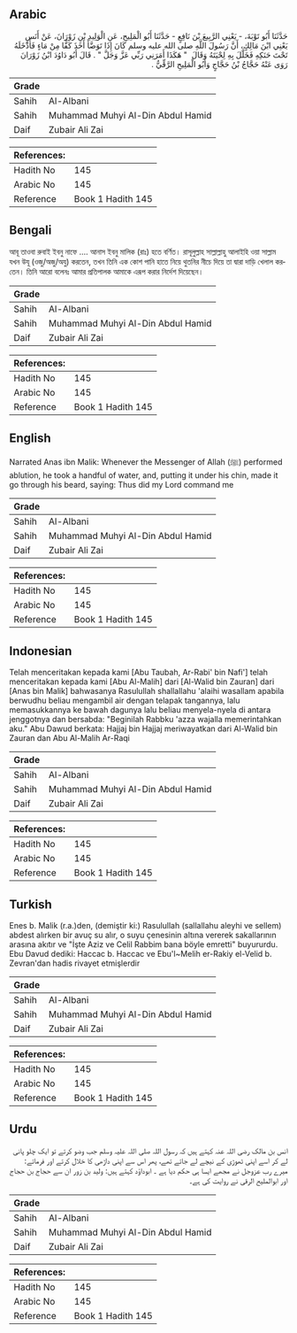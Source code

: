 ## Arabic


<div dir="rtl" lang="ar" style={{fontSize:'larger',backgroundColor:'#f8f9fa',padding:20}}>
حَدَّثَنَا أَبُو تَوْبَةَ، - يَعْنِي الرَّبِيعَ بْنَ نَافِعٍ - حَدَّثَنَا أَبُو الْمَلِيحِ، عَنِ الْوَلِيدِ بْنِ زَوْرَانَ، عَنْ أَنَسٍ يَعْنِي ابْنَ مَالِكٍ، أَنَّ رَسُولَ اللَّهِ صلى الله عليه وسلم كَانَ إِذَا تَوَضَّأَ أَخَذَ كَفًّا مِنْ مَاءٍ فَأَدْخَلَهُ تَحْتَ حَنَكِهِ فَخَلَّلَ بِهِ لِحْيَتَهُ وَقَالَ ‏ "‏ هَكَذَا أَمَرَنِي رَبِّي عَزَّ وَجَلَّ ‏"‏ ‏.‏ قَالَ أَبُو دَاوُدَ ابْنُ زَوْرَانَ رَوَى عَنْهُ حَجَّاجُ بْنُ حَجَّاجٍ وَأَبُو الْمَلِيحِ الرَّقِّيُّ ‏.‏
</div>
<div style={{backgroundColor:'#f8f9fa',padding:20, marginBottom: 10}}><table> <thead> <tr> <th>Grade</th> <th></th> </tr> </thead> <tbody> <tr><td>Sahih</td><td>Al-Albani</td></tr><tr><td>Sahih</td><td>Muhammad Muhyi Al-Din Abdul Hamid</td></tr><tr><td>Daif</td><td>Zubair Ali Zai</td></tr></tbody></table><table> <thead> <tr> <th>References:</th> <th></th> </tr> </thead> <tbody><tr><td>Hadith No</td><td>145</td></tr><tr><td>Arabic No</td><td>145</td></tr><tr><td>Reference</td><td>Book 1 Hadith 145</td></tr></tbody></table></div>

## Bengali


<div dir="ltr" lang="bn" style={{fontSize:'larger',backgroundColor:'#f8f9fa',padding:20}}>
আবূ তাওবা রুবাই ইবনু নাফে .... আনাস ইবনু মালিক (রাঃ) হতে বর্ণিত। রাসূলুল্লাহ সাল্লাল্লাহু আলাইহি ওয়া সাল্লাম যখন উযূ (ওজু/অজু/অযু) করতেন, তখন তিনি এক কোশ পানি হাতে নিয়ে থুতনির নীচে দিয়ে তা দ্বারা দাড়ি খেলাল করতেন। তিনি আরো বলেনঃ আমার প্রতিপালক আমাকে এরূপ করার নির্দেশ দিয়েছেন।
</div>
<div style={{backgroundColor:'#f8f9fa',padding:20, marginBottom: 10}}><table> <thead> <tr> <th>Grade</th> <th></th> </tr> </thead> <tbody> <tr><td>Sahih</td><td>Al-Albani</td></tr><tr><td>Sahih</td><td>Muhammad Muhyi Al-Din Abdul Hamid</td></tr><tr><td>Daif</td><td>Zubair Ali Zai</td></tr></tbody></table><table> <thead> <tr> <th>References:</th> <th></th> </tr> </thead> <tbody><tr><td>Hadith No</td><td>145</td></tr><tr><td>Arabic No</td><td>145</td></tr><tr><td>Reference</td><td>Book 1 Hadith 145</td></tr></tbody></table></div>

## English


<div dir="ltr" lang="en" style={{fontSize:'larger',backgroundColor:'#f8f9fa',padding:20}}>
Narrated Anas ibn Malik: Whenever the Messenger of Allah (ﷺ) performed ablution, he took a handful of water, and, putting it under his chin, made it go through his beard, saying: Thus did my Lord command me
</div>
<div style={{backgroundColor:'#f8f9fa',padding:20, marginBottom: 10}}><table> <thead> <tr> <th>Grade</th> <th></th> </tr> </thead> <tbody> <tr><td>Sahih</td><td>Al-Albani</td></tr><tr><td>Sahih</td><td>Muhammad Muhyi Al-Din Abdul Hamid</td></tr><tr><td>Daif</td><td>Zubair Ali Zai</td></tr></tbody></table><table> <thead> <tr> <th>References:</th> <th></th> </tr> </thead> <tbody><tr><td>Hadith No</td><td>145</td></tr><tr><td>Arabic No</td><td>145</td></tr><tr><td>Reference</td><td>Book 1 Hadith 145</td></tr></tbody></table></div>

## Indonesian


<div dir="ltr" lang="id" style={{fontSize:'larger',backgroundColor:'#f8f9fa',padding:20}}>
Telah menceritakan kepada kami [Abu Taubah, Ar-Rabi' bin Nafi'] telah menceritakan kepada kami [Abu Al-Malih] dari [Al-Walid bin Zauran] dari [Anas bin Malik] bahwasanya Rasulullah shallallahu 'alaihi wasallam apabila berwudhu beliau mengambil air dengan telapak tangannya, lalu memasukkannya ke bawah dagunya lalu beliau menyela-nyela di antara jenggotnya dan bersabda: "Beginilah Rabbku 'azza wajalla memerintahkan aku." Abu Dawud berkata: Hajjaj bin Hajjaj meriwayatkan dari Al-Walid bin Zauran dan Abu Al-Malih Ar-Raqi
</div>
<div style={{backgroundColor:'#f8f9fa',padding:20, marginBottom: 10}}><table> <thead> <tr> <th>Grade</th> <th></th> </tr> </thead> <tbody> <tr><td>Sahih</td><td>Al-Albani</td></tr><tr><td>Sahih</td><td>Muhammad Muhyi Al-Din Abdul Hamid</td></tr><tr><td>Daif</td><td>Zubair Ali Zai</td></tr></tbody></table><table> <thead> <tr> <th>References:</th> <th></th> </tr> </thead> <tbody><tr><td>Hadith No</td><td>145</td></tr><tr><td>Arabic No</td><td>145</td></tr><tr><td>Reference</td><td>Book 1 Hadith 145</td></tr></tbody></table></div>

## Turkish


<div dir="ltr" lang="tr" style={{fontSize:'larger',backgroundColor:'#f8f9fa',padding:20}}>
Enes b. Malik (r.a.)den, (demiştir ki:) Rasulullah (sallallahu aleyhi ve sellem) abdest alırken bir avuç su alır, o suyu çenesinin altına vererek sakallarının arasına akıtır ve "İşte Aziz ve Celil Rabbim bana böyle emretti" buyururdu. Ebu Davud dediki: Haccac b. Haccac ve Ebu'l~Melih er-Rakiy el-Velid b. Zevran'dan hadis rivayet etmişlerdir
</div>
<div style={{backgroundColor:'#f8f9fa',padding:20, marginBottom: 10}}><table> <thead> <tr> <th>Grade</th> <th></th> </tr> </thead> <tbody> <tr><td>Sahih</td><td>Al-Albani</td></tr><tr><td>Sahih</td><td>Muhammad Muhyi Al-Din Abdul Hamid</td></tr><tr><td>Daif</td><td>Zubair Ali Zai</td></tr></tbody></table><table> <thead> <tr> <th>References:</th> <th></th> </tr> </thead> <tbody><tr><td>Hadith No</td><td>145</td></tr><tr><td>Arabic No</td><td>145</td></tr><tr><td>Reference</td><td>Book 1 Hadith 145</td></tr></tbody></table></div>

## Urdu


<div dir="rtl" lang="ur" style={{fontSize:'larger',backgroundColor:'#f8f9fa',padding:20}}>
انس بن مالک رضی اللہ عنہ کہتے ہیں کہ رسول اللہ صلی اللہ علیہ وسلم جب وضو کرتے تو ایک چلو پانی لے کر اسے اپنی ٹھوڑی کے نیچے لے جاتے تھے، پھر اس سے اپنی داڑھی کا خلال کرتے اور فرماتے: میرے رب عزوجل نے مجھے ایسا ہی حکم دیا ہے ۔ ابوداؤد کہتے ہیں: ولید بن زور ان سے حجاج بن حجاج اور ابوالملیح الرقی نے روایت کی ہے۔
</div>
<div style={{backgroundColor:'#f8f9fa',padding:20, marginBottom: 10}}><table> <thead> <tr> <th>Grade</th> <th></th> </tr> </thead> <tbody> <tr><td>Sahih</td><td>Al-Albani</td></tr><tr><td>Sahih</td><td>Muhammad Muhyi Al-Din Abdul Hamid</td></tr><tr><td>Daif</td><td>Zubair Ali Zai</td></tr></tbody></table><table> <thead> <tr> <th>References:</th> <th></th> </tr> </thead> <tbody><tr><td>Hadith No</td><td>145</td></tr><tr><td>Arabic No</td><td>145</td></tr><tr><td>Reference</td><td>Book 1 Hadith 145</td></tr></tbody></table></div>